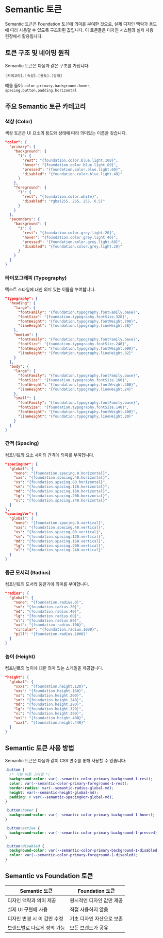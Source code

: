
<Meta title="Concepts/디자인 토큰/Semantic 토큰" />

# Semantic 토큰

Semantic 토큰은 Foundation 토큰에 의미를 부여한 것으로, 실제 디자인 맥락과 용도에 따라 사용할 수 있도록 구조화된 값입니다. 이 토큰들은 디자인 시스템의 실제 사용 현장에서 활용됩니다.

## 토큰 구조 및 네이밍 원칙

Semantic 토큰은 다음과 같은 구조를 가집니다:

```
[카테고리].[속성].[용도].[상태]
```

예를 들어: `color.primary.background.hover`, `spacing.button.padding.horizontal`

## 주요 Semantic 토큰 카테고리

### 색상 (Color)

색상 토큰은 UI 요소의 용도와 상태에 따라 의미있는 이름을 갖습니다.

```json
"color": {
  "primary": {
    "background": {
      "1": {
        "rest": "{foundation.color.blue.light.100}",
        "hover": "{foundation.color.blue.light.80}",
        "pressed": "{foundation.color.blue.light.60}",
        "disabled": "{foundation.color.blue.light.40}"
      }
    },
    "foreground": {
      "1": {
        "rest": "{foundation.color.white}",
        "disabled": "rgba(255, 255, 255, 0.5)"
      }
    }
  },
  "secondary": {
    "background": {
      "1": {
        "rest": "{foundation.color.grey.light.20}",
        "hover": "{foundation.color.grey.light.40}",
        "pressed": "{foundation.color.grey.light.60}",
        "disabled": "{foundation.color.grey.light.20}"
      }
    }
  }
}
```

### 타이포그래피 (Typography)

텍스트 스타일에 대한 의미 있는 이름을 부여합니다.

```json
"typography": {
  "heading": {
    "large": {
      "fontFamily": "{foundation.typography.fontFamily.base}",
      "fontSize": "{foundation.typography.fontSize.320}",
      "fontWeight": "{foundation.typography.fontWeight.700}",
      "lineHeight": "{foundation.typography.lineHeight.38}"
    },
    "medium": {
      "fontFamily": "{foundation.typography.fontFamily.base}",
      "fontSize": "{foundation.typography.fontSize.240}",
      "fontWeight": "{foundation.typography.fontWeight.600}",
      "lineHeight": "{foundation.typography.lineHeight.32}"
    }
  },
  "body": {
    "large": {
      "fontFamily": "{foundation.typography.fontFamily.base}",
      "fontSize": "{foundation.typography.fontSize.160}",
      "fontWeight": "{foundation.typography.fontWeight.400}",
      "lineHeight": "{foundation.typography.lineHeight.24}"
    },
    "small": {
      "fontFamily": "{foundation.typography.fontFamily.base}",
      "fontSize": "{foundation.typography.fontSize.140}",
      "fontWeight": "{foundation.typography.fontWeight.400}",
      "lineHeight": "{foundation.typography.lineHeight.20}"
    }
  }
}
```

### 간격 (Spacing)

컴포넌트와 요소 사이의 간격에 의미를 부여합니다.

```json
"spacingHor": {
  "global": {
    "none": "{foundation.spacing.0.horizontal}",
    "xxs": "{foundation.spacing.40.horizontal}",
    "xs": "{foundation.spacing.80.horizontal}",
    "sm": "{foundation.spacing.120.horizontal}",
    "md": "{foundation.spacing.160.horizontal}",
    "lg": "{foundation.spacing.200.horizontal}",
    "xl": "{foundation.spacing.240.horizontal}"
  }
},
"spacingVer": {
  "global": {
    "none": "{foundation.spacing.0.vertical}",
    "xxs": "{foundation.spacing.40.vertical}",
    "xs": "{foundation.spacing.80.vertical}",
    "sm": "{foundation.spacing.120.vertical}",
    "md": "{foundation.spacing.160.vertical}",
    "lg": "{foundation.spacing.200.vertical}",
    "xl": "{foundation.spacing.240.vertical}"
  }
}
```

### 둥근 모서리 (Radius)

컴포넌트의 모서리 둥글기에 의미를 부여합니다.

```json
"radius": {
  "global": {
    "none": "{foundation.radius.0}",
    "sm": "{foundation.radius.20}",
    "md": "{foundation.radius.40}",
    "lg": "{foundation.radius.60}",
    "xl": "{foundation.radius.80}",
    "xxl": "{foundation.radius.100}",
    "circular": "{foundation.radius.1000}",
    "pill": "{foundation.radius.1000}"
  }
}
```

### 높이 (Height)

컴포넌트의 높이에 대한 의미 있는 스케일을 제공합니다.

```json
"height": {
  "global": {
    "xxxs": "{foundation.height.120}",
    "xxs": "{foundation.height.160}",
    "xs": "{foundation.height.200}",
    "sm": "{foundation.height.240}",
    "md": "{foundation.height.280}",
    "lg": "{foundation.height.320}",
    "xl": "{foundation.height.360}",
    "xxl": "{foundation.height.400}",
    "xxxl": "{foundation.height.440}"
  }
}
```

## Semantic 토큰 사용 방법

Semantic 토큰은 다음과 같이 CSS 변수를 통해 사용할 수 있습니다:

```css
.button {
  /* 기본 버튼 스타일 */
  background-color: var(--semantic-color-primary-background-1-rest);
  color: var(--semantic-color-primary-foreground-1-rest);
  border-radius: var(--semantic-radius-global-md);
  height: var(--semantic-height-global-md);
  padding: 0 var(--semantic-spacingHor-global-md);
}

.button:hover {
  background-color: var(--semantic-color-primary-background-1-hover);
}

.button:active {
  background-color: var(--semantic-color-primary-background-1-pressed);
}

.button:disabled {
  background-color: var(--semantic-color-primary-background-1-disabled);
  color: var(--semantic-color-primary-foreground-1-disabled);
}
```

## Semantic vs Foundation 토큰

| Semantic 토큰 | Foundation 토큰 |
|--------------|----------------|
| 디자인 맥락과 의미 제공 | 원시적인 디자인 값만 제공 |
| 실제 UI 구현에 사용 | 직접 사용하지 않음 |
| 디자인 변경 시 이 값만 수정 | 기초 디자인 자산으로 보존 |
| 브랜드별로 다르게 정의 가능 | 모든 브랜드가 공유 | 